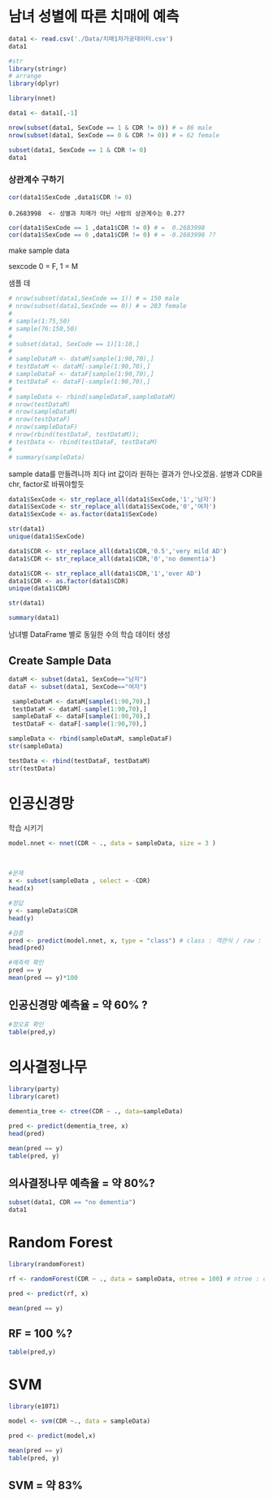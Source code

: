 # 남녀 성별에 따른 치매에 예측

```r
data1 <- read.csv('./Data/치매1차가공데이터.csv')
data1
```

```r
#str
library(stringr)
# arrange
library(dplyr)

library(nnet)
```

```r
data1 <- data1[,-1]
```

```r
nrow(subset(data1, SexCode == 1 & CDR != 0)) # = 86 male
nrow(subset(data1, SexCode == 0 & CDR != 0)) # = 62 female
```

```r
subset(data1, SexCode == 1 & CDR != 0)
data1
```

### 상관계수 구하기

```r
cor(data1$SexCode ,data1$CDR != 0)
```

    0.2683998  <- 성별과 치매가 아닌 사람의 상관계수는 0.27?

```r

cor(data1$SexCode == 1 ,data1$CDR != 0) # =  0.2683998
cor(data1$SexCode == 0 ,data1$CDR != 0) # = -0.2683998 ??
```

make sample data

sexcode 0 = F, 1 = M

샘플 데

```r
# nrow(subset(data1,SexCode == 1)) # = 150 male
# nrow(subset(data1,SexCode == 0)) # = 203 female
# 
# sample(1:75,50)
# sample(76:150,50)
# 
# subset(data1, SexCode == 1)[1:10,]
# 
# sampleDataM <- dataM[sample(1:90,70),]
# testDataM <- dataM[-sample(1:90,70),]
# sampleDataF <- dataF[sample(1:90,70),]
# testDataF <- dataF[-sample(1:90,70),]
# 
# sampleData <- rbind(sampleDataF,sampleDataM)
# nrow(testDataM)
# nrow(sampleDataM)
# nrow(testDataF)
# nrow(sampleDataF)
# nrow(rbind(testDataF, testDataM));
# testData <- rbind(testDataF, testDataM)
# 
# summary(sampleData)
```

sample data를 만들려니까 죄다 int 값이라 원하는 결과가 안나오겠음. 설병과 CDR을 chr, factor로 바꿔야할듯

```r

data1$SexCode <- str_replace_all(data1$SexCode,'1','남자')
data1$SexCode <- str_replace_all(data1$SexCode,'0','여자')
data1$SexCode <- as.factor(data1$SexCode)

str(data1)
unique(data1$SexCode)
```

```r

data1$CDR <- str_replace_all(data1$CDR,'0.5','very mild AD')
data1$CDR <- str_replace_all(data1$CDR,'0','no dementia')

data1$CDR <- str_replace_all(data1$CDR,'1','over AD')
data1$CDR <- as.factor(data1$CDR)
unique(data1$CDR)
```

```r
str(data1)
```

```r
summary(data1)
```

남녀별 DataFrame 별로 동일한 수의 학습 데이터 생성

## Create Sample Data

```r

dataM <- subset(data1, SexCode=="남자")
dataF <- subset(data1, SexCode=="여자")

 sampleDataM <- dataM[sample(1:90,70),]
 testDataM <- dataM[-sample(1:90,70),]
 sampleDataF <- dataF[sample(1:90,70),]
 testDataF <- dataF[-sample(1:90,70),]
```

```r
sampleData <- rbind(sampleDataM, sampleDataF)
str(sampleData)
```

```r
testData <- rbind(testDataF, testDataM)
str(testData)
```

# 인공신경망

학습 시키기

```r
model.nnet <- nnet(CDR ~ ., data = sampleData, size = 3 )
```

\

```r
#문제
x <- subset(sampleData , select = -CDR)
head(x)
```

```r
#정답
y <- sampleData$CDR
head(y)
```

```r
#검증
pred <- predict(model.nnet, x, type = "class") # class : 객관식 / raw : 주관식 
head(pred)
```

```r
#예측력 확인
pred == y
mean(pred == y)*100
```

## 인공신경망 예측율 = 약 60% ?

```r
#정오표 확인
table(pred,y)
```

# 의사결정나무

```r
library(party)
library(caret)
```

```r
dementia_tree <- ctree(CDR ~ ., data=sampleData)
```

```r
pred <- predict(dementia_tree, x)
head(pred)
```

```r
mean(pred == y)
table(pred, y)
```

## 의사결정나무 예측율 = 약 80%?

```r
subset(data1, CDR == "no dementia")
data1
```

# Random Forest

```r
library(randomForest)
```

```r
rf <- randomForest(CDR ~ ., data = sampleData, ntree = 100) # ntree : ctree가 100번 돌아감 
```

```r
pred <- predict(rf, x)
```

```r
mean(pred == y)
```

## RF = 100 %?

```r
table(pred,y)
```

# SVM

```r
library(e1071)
```

```r
model <- svm(CDR ~., data = sampleData)
```

```r
pred <- predict(model,x)
```

```r
mean(pred == y)
table(pred, y)
```

## SVM = 약 83%
